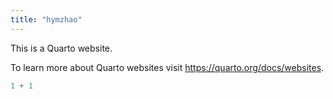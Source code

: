 ```yaml
---
title: "hymzhao"
---
```


This is a Quarto website.

To learn more about Quarto websites visit <https://quarto.org/docs/websites>.

```r
1 + 1
```
